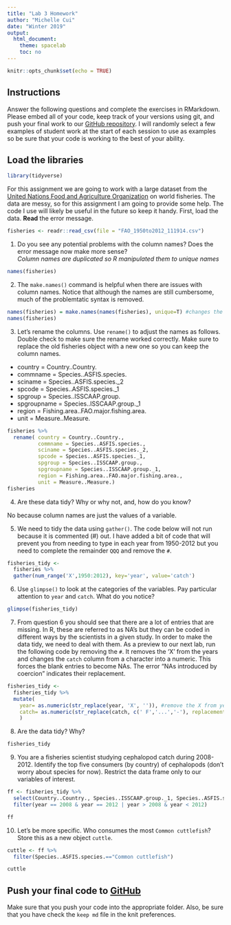 ```yaml
---
title: "Lab 3 Homework"
author: "Michelle Cui"
date: "Winter 2019"
output:
  html_document:
    theme: spacelab
    toc: no
---
```


```r
knitr::opts_chunk$set(echo = TRUE)
```

## Instructions
Answer the following questions and complete the exercises in RMarkdown. Please embed all of your code, keep track of your versions using git, and push your final work to our [GitHub repository](https://github.com/FRS417-DataScienceBiologists). I will randomly select a few examples of student work at the start of each session to use as examples so be sure that your code is working to the best of your ability.

## Load the libraries
```r
library(tidyverse)
```

For this assignment we are going to work with a large dataset from the [United Nations Food and Agriculture Organization](http://www.fao.org/about/en/) on world fisheries. The data are messy, so for this assignment I am going to provide some help. The code I use will likely be useful in the future so keep it handy. First, load the data. **Read** the error message.  

```r
fisheries <- readr::read_csv(file = "FAO_1950to2012_111914.csv") 
```

1. Do you see any potential problems with the column names? Does the error message now make more sense?  
*Column names are duplicated so R manipulated them to unique names*

```r
names(fisheries)
```



2. The `make.names()` command is helpful when there are issues with column names. Notice that although the names are still cumbersome, much of the problemtatic syntax is removed.
```r
names(fisheries) = make.names(names(fisheries), unique=T) #changes the column names
names(fisheries)
```

3. Let's rename the columns. Use `rename()` to adjust the names as follows. Double check to make sure the rename worked correctly. Make sure to replace the old fisheries object with a new one so you can keep the column names.
+ country     = Country..Country.  
+ commname    = Species..ASFIS.species.  
+ sciname     = Species..ASFIS.species._2  
+ spcode      = Species..ASFIS.species._1  
+ spgroup     = Species..ISSCAAP.group.  
+ spgroupname = Species..ISSCAAP.group._1  
+ region      = Fishing.area..FAO.major.fishing.area.  
+ unit        = Measure..Measure. 

```r
fisheries %>%
  rename( country = Country..Country.,
          commname = Species..ASFIS.species.,
          sciname = Species..ASFIS.species._2,
          spcode = Species..ASFIS.species._1,
          spgroup = Species..ISSCAAP.group.,
          spgroupname = Species..ISSCAAP.group._1,
          region = Fishing.area..FAO.major.fishing.area.,
          unit = Measure..Measure.)
fisheries
```


4. Are these data tidy? Why or why not, and, how do you know?

No because column names are just the values of a variable.


5. We need to tidy the data using `gather()`. The code below will not run because it is commented (#) out. I have added a bit of code that will prevent you from needing to type in each year from 1950-2012 but you need to complete the remainder `QQQ` and remove the `#`.
```r
fisheries_tidy <- 
  fisheries %>% 
  gather(num_range('X',1950:2012), key='year', value='catch')
```

6. Use `glimpse()` to look at the categories of the variables. Pay particular attention to `year` and `catch`. What do you notice?  

```r
glimpse(fisheries_tidy)
```



7. From question 6 you should see that there are a lot of entries that are missing. In R, these are referred to as NA's but they can be coded in different ways by the scientists in a given study. In order to make the data tidy, we need to deal with them. As a preview to our next lab, run the following code by removing the `#`. It removes the 'X' from the years and changes the `catch` column from a character into a numeric. This forces the blank entries to become NAs. The error "NAs introduced by coercion" indicates their replacement.
```r
fisheries_tidy <- 
  fisheries_tidy %>% 
  mutate(
    year= as.numeric(str_replace(year, 'X', '')), #remove the X from year
    catch= as.numeric(str_replace(catch, c(' F','...','-'), replacement = '')) #replace character strings with NA
    )
```

8. Are the data tidy? Why?  

```r
fisheries_tidy
```



9. You are a fisheries scientist studying cephalopod catch during 2008-2012. Identify the top five consumers (by country) of cephalopods (don't worry about species for now). Restrict the data frame only to our variables of interest.

```r
ff <- fisheries_tidy %>%
  select(Country..Country., Species..ISSCAAP.group._1, Species..ASFIS.species., catch, year) %>%
  filter(year == 2008 & year == 2012 | year > 2008 & year < 2012)

ff
```



10. Let's be more specific. Who consumes the most `Common cuttlefish`? Store this as a new object `cuttle`.

```r
cuttle <- ff %>%
  filter(Species..ASFIS.species.=="Common cuttlefish")

cuttle
```



## Push your final code to [GitHub](https://github.com/FRS417-DataScienceBiologists)
Make sure that you push your code into the appropriate folder. Also, be sure that you have check the `keep md` file in the knit preferences.